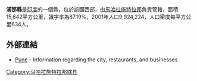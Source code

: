 {{noteTA
|1=zh-hans:浦那;zh-hant:浦那;zh-tw:浦納;
|2=zh-hans:马哈拉施特拉;zh-hant:馬哈拉施特拉;zh-tw:馬哈拉什特拉;
}}
'''浦那縣'''是[[印度|印度]]的一個縣，位於該國西部，由[[馬哈拉施特拉邦|馬哈拉施特拉邦]]負責管轄，面積15,642平方公里，識字率為87.19%，2001年人口9,924,224，人口密度每平方公里634人。

==外部連結==
* [https://web.archive.org/web/20111024081558/http://puneguru.in/ Pune] - Information regarding the city, restaurants, and businesses 

{{coord|18|31|48|N|73|50|24|E|type:adm3rd_source:itwiki|display=title}}

{{印度行政区划小作品}}
[[Category:马哈拉施特拉邦辖县|Category:马哈拉施特拉邦辖县]]